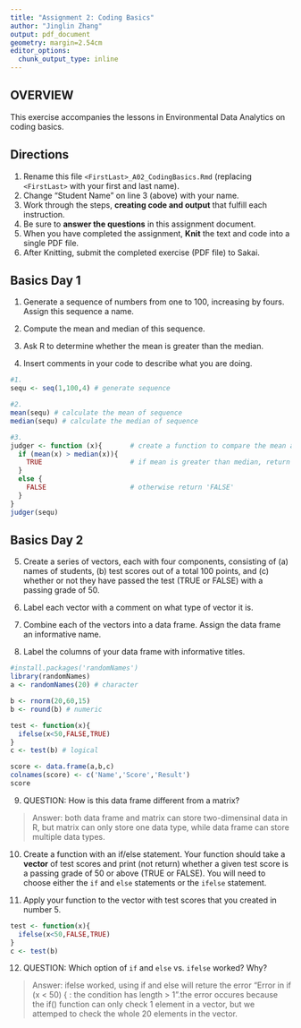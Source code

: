 ```yaml
---
title: "Assignment 2: Coding Basics"
author: "Jinglin Zhang"
output: pdf_document
geometry: margin=2.54cm
editor_options: 
  chunk_output_type: inline
---
```


## OVERVIEW

This exercise accompanies the lessons in Environmental Data Analytics on coding basics.

## Directions

1.  Rename this file `<FirstLast>_A02_CodingBasics.Rmd` (replacing `<FirstLast>` with your first and last name).
2.  Change "Student Name" on line 3 (above) with your name.
3.  Work through the steps, **creating code and output** that fulfill each instruction.
4.  Be sure to **answer the questions** in this assignment document.
5.  When you have completed the assignment, **Knit** the text and code into a single PDF file.
6.  After Knitting, submit the completed exercise (PDF file) to Sakai.

## Basics Day 1

1.  Generate a sequence of numbers from one to 100, increasing by fours. Assign this sequence a name.

2.  Compute the mean and median of this sequence.

3.  Ask R to determine whether the mean is greater than the median.

4.  Insert comments in your code to describe what you are doing.

```r
#1. 
sequ <- seq(1,100,4) # generate sequence

#2. 
mean(sequ) # calculate the mean of sequence
median(sequ) # calculate the median of sequence 

#3. 
judger <- function (x){       # create a function to compare the mean and median
  if (mean(x) > median(x)){
    TRUE                      # if mean is greater than median, return 'TRUE'
  }
  else {
    FALSE                     # otherwise return 'FALSE'
  }
}                             
judger(sequ) 

```

## Basics Day 2

5.  Create a series of vectors, each with four components, consisting of (a) names of students, (b) test scores out of a total 100 points, and (c) whether or not they have passed the test (TRUE or FALSE) with a passing grade of 50.

6.  Label each vector with a comment on what type of vector it is.

7.  Combine each of the vectors into a data frame. Assign the data frame an informative name.

8.  Label the columns of your data frame with informative titles.

```r
#install.packages('randomNames')
library(randomNames)
a <- randomNames(20) # character

b <- rnorm(20,60,15)
b <- round(b) # numeric

test <- function(x){
  ifelse(x<50,FALSE,TRUE)
}
c <- test(b) # logical

score <- data.frame(a,b,c)
colnames(score) <- c('Name','Score','Result')
score
```

9.  QUESTION: How is this data frame different from a matrix?

> Answer: both data frame and matrix can store two-dimensinal data in R, but matrix can only store one data type, while data frame can store multiple data types.

10. Create a function with an if/else statement. Your function should take a **vector** of test scores and print (not return) whether a given test score is a passing grade of 50 or above (TRUE or FALSE). You will need to choose either the `if` and `else` statements or the `ifelse` statement. 

11. Apply your function to the vector with test scores that you created in number 5.

```r
test <- function(x){
  ifelse(x<50,FALSE,TRUE)
}
c <- test(b)
```

12. QUESTION: Which option of `if` and `else` vs. `ifelse` worked? Why?

> Answer: ifelse worked, using if and else will reture the error "Error in if (x < 50) { : the condition has length > 1".the error occures because the if() function can only check 1 element in a vector, but we attemped to check the whole 20 elements in the vector.
